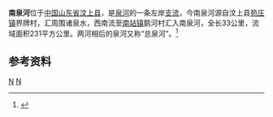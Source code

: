 {{Otheruses|南泉河|other=同名或類似名的其它條目描述}}
{{Infobox River
  | river_name      = 南泉河
  | image_name      =
  | image_size      = 
  | caption         = 
  | origin          = [[山东省|山东省]][[汶上县|汶上县]][[苑庄镇|苑庄镇]]界牌村
  | mouth           = 山东省汶上县[[南站镇|南站镇]]鹅河村[[泉河_(梁济运河)|泉河]]
  | basin_countries = {{PRC}}
  | length          = 33公里
  | elevation       = 
  | mouth_elevation = 
  | discharge       = 
  | watershed       = 231平方公里
}}
'''南泉河'''位于[[中国|中国]][[山东省|山东省]][[汶上县|汶上县]]，是[[泉河_(梁济运河)|泉河]]的一条左岸[[支流|支流]]，今南泉河源自汶上县[[苑庄镇|苑庄镇]]界牌村，汇周围诸泉水，西南流至[[南站镇|南站镇]]鹅河村汇入南泉河，全长33公里，流域面积231平方公里。两河相后的泉河又称“总泉河”。<ref name="中国河湖大典">{{cite book zh |author=《[[中国河湖大典|中国河湖大典]]》编纂委员会 |title=《中国河湖大典·淮河卷》 |format=M |edition=1 |location=北京 |publisher=中国水利水电出版社 |date=2010年9月 |pages=168页 |id= ISBN 978-7-5084-7953-8}}</ref>
==参考资料==
{{reflist}}
[[Category:沂沭泗河水系|N]]
[[Category:山东河流|N]]